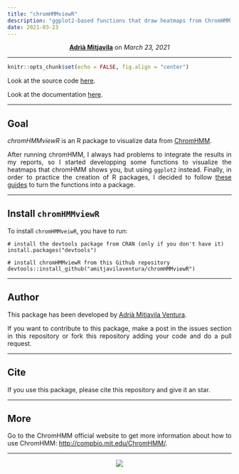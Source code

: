 ```yaml
---
title: "chromHMMviewR"
description: "ggplot2-based functions that draw heatmaps from ChromHMM output data"
date: 2021-03-23
---
```


<style>
    p {text-align: justify;}
</style>

<center>
<strong><a href="https://amitjavilaventura.github.io" target="_blank">Adrià Mitjavila</a></strong> on <em>March 23, 2021</em>
</center>

---

```r
knitr::opts_chunk$set(echo = FALSE, fig.align = "center")
```

Look at the source code [here](https://github.com/amitjavilaventura/chromHMMviewR).

Look at the documentation [here](https://amitjavilaventura.github.io/chromHMMviewR/).

---

## Goal

*chromHMMviewR* is an R package to visualize data from [ChromHMM](http://compbio.mit.edu/ChromHMM/). 

After running chromHMM, I always had problems to integrate the results in my reports, so I started developping some functions to visualize the heatmaps that chromHMM shows you, but using `ggplot2` instead. Finally, in order to practice the creation of R packages, I decided to follow [these guides](https://github.com/ASPteaching/2017-03-Rpackages_and_Github) to turn the functions into a package.

---

## Install `chromHMMviewR`

To install `chromHMMveiwR`, you have to run:

```
# install the devtools package from CRAN (only if you don't have it)
install.packages("devtools")

# install chromHMMviewR from this Github repository 
devtools::install_github("amitjavilaventura/chromHMMviewR")
```

---

## Author

This package has been developed by [Adrià Mitjavila Ventura](https://amitjavilaventura.github.io).

If you want to contribute to this package, make a post in the issues section in this repository or fork this repository adding your code and do a pull request.

---

## Cite

If you use this package, please cite this repository and give it an star.

---

## More

Go to the ChromHMM official website to get more information about how to use ChromHMM: <http://compbio.mit.edu/ChromHMM/>.

---

<center>
![](https://amitjavilaventura.github.io/chromHMMviewR/logo.png)
</center>
